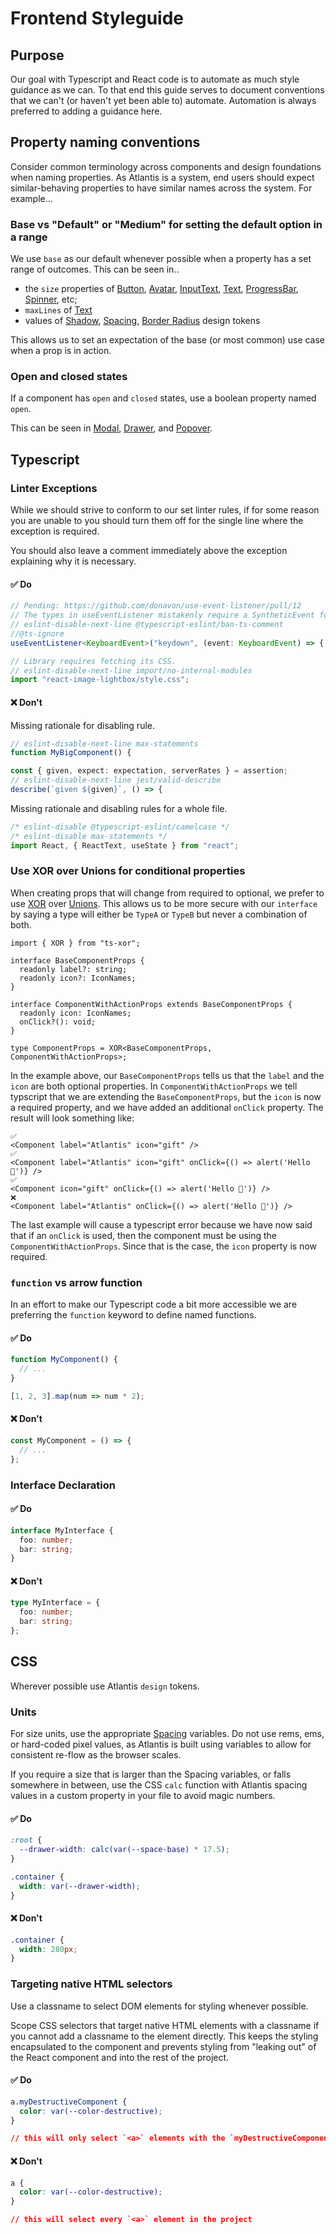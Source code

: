 
<Meta title="Guides/Frontend styleguide" />

# Frontend Styleguide

## Purpose

Our goal with Typescript and React code is to automate as much style guidance as
we can. To that end this guide serves to document conventions that we can't (or
haven't yet been able to) automate. Automation is always preferred to adding a
guidance here.

## Property naming conventions

Consider common terminology across components and design foundations when naming
properties. As Atlantis is a system, end users should expect similar-behaving
properties to have similar names across the system. For example...

### Base vs "Default" or "Medium" for setting the default option in a range

We use `base` as our default whenever possible when a property has a set range
of outcomes. This can be seen in..

- the `size` properties of
  [Button](../?path=/docs/components-actions-button-docs--page),
  [Avatar](../?path=/docs/components-images-and-icons-avatar-docs--page),
  [InputText](../?path=/docs/components-forms-and-inputs-inputtext-docs--page),
  [Text](../?path=/docs/components-text-and-typography-text-docs--page),
  [ProgressBar](../?path=/docs/components-status-and-feedback-progressbar-docs--page),
  [Spinner](../?path=/docs/components-status-and-feedback-spinner-docs--page),
  etc;
- `maxLines` of
  [Text](../?path=/docs/components-text-and-typography-text-docs--page)
- values of [Shadow](../?path=/docs/design-elevations--page),
  [Spacing](../?path=/docs/design-spacing--page),
  [Border Radius](../?path=/docs/design-borders--page) design tokens

This allows us to set an expectation of the base (or most common) use case when
a prop is in action.

### Open and closed states

If a component has `open` and `closed` states, use a boolean property named
`open`.

This can be seen in
[Modal](../?path=/docs/components-overlays-modal-docs--page),
[Drawer](../?path=/docs/components-layouts-and-structure-drawer-docs--page), and
[Popover](../?path=/docs/components-overlays-popover--popover).

## Typescript

### Linter Exceptions

While we should strive to conform to our set linter rules, if for some reason
you are unable to you should turn them off for the single line where the
exception is required.

You should also leave a comment immediately above the exception explaining why
it is necessary.

#### ✅ Do

```ts
// Pending: https://github.com/donavon/use-event-listener/pull/12
// The types in useEventListener mistakenly require a SyntheticEvent for the passed generic.
// eslint-disable-next-line @typescript-eslint/ban-ts-comment
//@ts-ignore
useEventListener<KeyboardEvent>("keydown", (event: KeyboardEvent) => {
```

```ts
// Library requires fetching its CSS.
// eslint-disable-next-line import/no-internal-modules
import "react-image-lightbox/style.css";
```

#### ❌ Don't

Missing rationale for disabling rule.

```ts
// eslint-disable-next-line max-statements
function MyBigComponent() {
```

```ts
const { given, expect: expectation, serverRates } = assertion;
// eslint-disable-next-line jest/valid-describe
describe(`given ${given}`, () => {
```

Missing rationale and disabling rules for a whole file.

```ts
/* eslint-disable @typescript-eslint/camelcase */
/* eslint-disable max-statements */
import React, { ReactText, useState } from "react";
```

### Use XOR over Unions for conditional properties

When creating props that will change from required to optional, we prefer to use
[XOR](https://www.npmjs.com/package/ts-xor) over
[Unions](https://www.typescriptlang.org/docs/handbook/unions-and-intersections.html).
This allows us to be more secure with our `interface` by saying a type will
either be `TypeA` or `TypeB` but never a combination of both.

```tsx
import { XOR } from "ts-xor";

interface BaseComponentProps {
  readonly label?: string;
  readonly icon?: IconNames;
}

interface ComponentWithActionProps extends BaseComponentProps {
  readonly icon: IconNames;
  onClick?(): void;
}

type ComponentProps = XOR<BaseComponentProps, ComponentWithActionProps>;
```

In the example above, our `BaseComponentProps` tells us that the `label` and the
`icon` are both optional properties. In `ComponentWithActionProps` we tell
typscript that we are extending the `BaseComponentProps`, but the `icon` is now
a required property, and we have added an additional `onClick` property. The
result will look something like:

```tsx
✅
<Component label="Atlantis" icon="gift" />
✅
<Component label="Atlantis" icon="gift" onClick={() => alert('Hello 👋')} />
✅
<Component icon="gift" onClick={() => alert('Hello 👋')} />
❌
<Component label="Atlantis" onClick={() => alert('Hello 👋')} />
```

The last example will cause a typescript error because we have now said that if
an `onClick` is used, then the component must be using the
`ComponentWithActionProps`. Since that is the case, the `icon` property is now
required.

### `function` vs arrow function

In an effort to make our Typescript code a bit more accessible we are preferring
the `function` keyword to define named functions.

#### ✅ Do

```ts
function MyComponent() {
  // ...
}
```

```ts
[1, 2, 3].map(num => num * 2);
```

#### ❌ Don't

```ts
const MyComponent = () => {
  // ...
};
```

### Interface Declaration

#### ✅ Do

```ts
interface MyInterface {
  foo: number;
  bar: string;
}
```

#### ❌ Don't

```ts
type MyInterface = {
  foo: number;
  bar: string;
};
```

## CSS

Wherever possible use Atlantis `design` tokens.

### Units

For size units, use the appropriate
[Spacing](../?path=/docs/design-spacing--page) variables. Do not use rems, ems,
or hard-coded pixel values, as Atlantis is built using variables to allow for
consistent re-flow as the browser scales.

If you require a size that is larger than the Spacing variables, or falls
somewhere in between, use the CSS `calc` function with Atlantis spacing values
in a custom property in your file to avoid magic numbers.

#### ✅ Do

```css
:root {
  --drawer-width: calc(var(--space-base) * 17.5);
}

.container {
  width: var(--drawer-width);
}
```

#### ❌ Don't

```css
.container {
  width: 280px;
}
```

### Targeting native HTML selectors

Use a classname to select DOM elements for styling whenever possible.

Scope CSS selectors that target native HTML elements with a classname if you
cannot add a classname to the element directly. This keeps the styling
encapsulated to the component and prevents styling from "leaking out" of the
React component and into the rest of the project.

#### ✅ Do

```css
a.myDestructiveComponent {
  color: var(--color-destructive);
}

// this will only select `<a>` elements with the `myDestructiveComponent` classname
```

#### ❌ Don't

```css
a {
  color: var(--color-destructive);
}

// this will select every `<a>` element in the project
```
